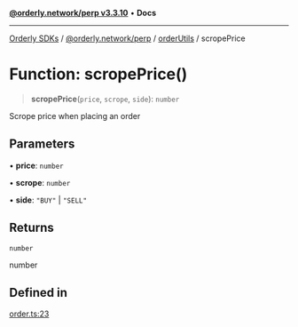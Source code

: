 [**@orderly.network/perp v3.3.10**](/sdks/tech-doc/@orderly.network/perp/README) • **Docs**

***

[Orderly SDKs](/sdks/tech-doc/packages) / [@orderly.network/perp](/sdks/tech-doc/@orderly.network/perp/README) / [orderUtils](/sdks/tech-doc/@orderly.network/perp/namespaces/orderUtils/README) / scropePrice

# Function: scropePrice()

> **scropePrice**(`price`, `scrope`, `side`): `number`

Scrope price when placing an order

## Parameters

• **price**: `number`

• **scrope**: `number`

• **side**: `"BUY"` \| `"SELL"`

## Returns

`number`

number

## Defined in

[order.ts:23](https://github.com/OrderlyNetwork/js-sdk/blob/554ae704783e3b83c40bb234a899e8f02987d9b6/packages/perp/src/order.ts#L23)
